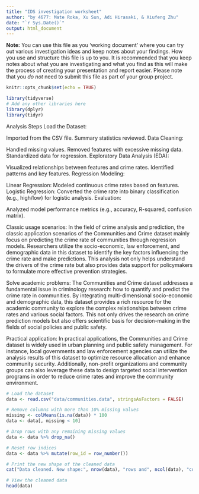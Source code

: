 ```yaml
---
title: "IDS investigation worksheet"
author: "by 4677: Mate Roka, Xu Sun, Adi Hirasaki, & Xiufeng Zhu"
date: "`r Sys.Date()`"
output: html_document
---
```


**Note:** You can use this file as you 'working document' where you can try out various investigation ideas and keep notes about your findings. How you use and structure this file is up to you. It is recommended that you keep notes about what you are investigating and what you find as this will make the process of creating your presentation and report easier. Please note that you _do not_ need to submit this file as part of your group project.



```r
knitr::opts_chunk$set(echo = TRUE)
```


```r
library(tidyverse)
# Add any other libraries here
library(dplyr)
library(tidyr)

```
Analysis Steps
Load the Dataset:

Imported from the CSV file.
Summary statistics reviewed.
Data Cleaning:

Handled missing values.
Removed features with excessive missing data.
Standardized data for regression.
Exploratory Data Analysis (EDA):

Visualized relationships between features and crime rates.
Identified patterns and key features.
Regression Modeling:

Linear Regression:
Modeled continuous crime rates based on features.
Logistic Regression:
Converted the crime rate into binary classification (e.g., high/low) for logistic analysis.
Evaluation:

Analyzed model performance metrics (e.g., accuracy, R-squared, confusion matrix).

Classic usage scenarios:
In the field of crime analysis and prediction, the classic application scenarios of the Communities and Crime dataset mainly focus on predicting the crime rate of communities through regression models. Researchers utilize the socio-economic, law enforcement, and demographic data in this dataset to identify the key factors influencing the crime rate and make predictions. This analysis not only helps understand the drivers of the crime rate but also provides data support for policymakers to formulate more effective prevention strategies.

Solve academic problems:
The Communities and Crime dataset addresses a fundamental issue in criminology research: how to quantify and predict the crime rate in communities. By integrating multi-dimensional socio-economic and demographic data, this dataset provides a rich resource for the academic community to explore the complex relationships between crime rates and various social factors. This not only drives the research on crime prediction models but also offers scientific basis for decision-making in the fields of social policies and public safety.

Practical application:
In practical applications, the Communities and Crime dataset is widely used in urban planning and public safety management. For instance, local governments and law enforcement agencies can utilize the analysis results of this dataset to optimize resource allocation and enhance community security. Additionally, non-profit organizations and community groups can also leverage these data to design targeted social intervention programs in order to reduce crime rates and improve the community environment.
```r


# Load the dataset
data <- read.csv("data/communities.data", stringsAsFactors = FALSE)

# Remove columns with more than 10% missing values
missing <- colMeans(is.na(data)) * 100
data <- data[, missing < 10]

# Drop rows with any remaining missing values
data <- data %>% drop_na()

# Reset row indices
data <- data %>% mutate(row_id = row_number())

# Print the new shape of the cleaned data
cat("Data cleaned. New shape:", nrow(data), "rows and", ncol(data), "columns\n")

# View the cleaned data
head(data)






```


